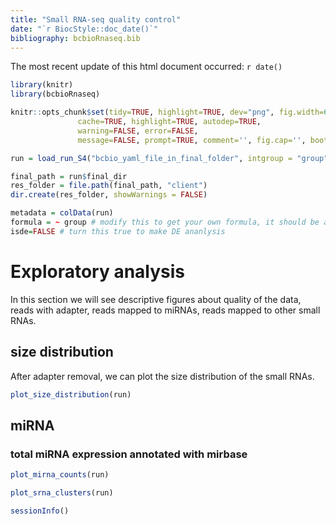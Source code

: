 ```yaml
---
title: "Small RNA-seq quality control"
date: "`r BiocStyle::doc_date()`"
bibliography: bcbioRnaseq.bib
---
```


The most recent update of this html document occurred: `r date()`


```r
library(knitr)
library(bcbioRnaseq)

knitr::opts_chunk$set(tidy=TRUE, highlight=TRUE, dev="png", fig.width=6,fig.heigh=9,
               cache=TRUE, highlight=TRUE, autodep=TRUE, 
               warning=FALSE, error=FALSE,
               message=FALSE, prompt=TRUE, comment='', fig.cap='', bootstrap.show.code=FALSE)
```

```r
run = load_run_S4("bcbio_yaml_file_in_final_folder", intgroup = "group", analysis="srnaseq")

final_path = run$final_dir
res_folder = file.path(final_path, "client")
dir.create(res_folder, showWarnings = FALSE)

metadata = colData(run)
formula = ~ group # modify this to get your own formula, it should be a column in your metadata
isde=FALSE # turn this true to make DE ananlysis
```


# Exploratory analysis

In this section we will see descriptive figures about quality of the data, 
reads with adapter, reads mapped to miRNAs, reads mapped to other small RNAs. 

## size distribution

After adapter removal, we can plot the size distribution of the small RNAs.

```r
plot_size_distribution(run)
```


## miRNA

### total miRNA expression annotated with mirbase

```r
plot_mirna_counts(run)
```

```r
plot_srna_clusters(run)
```

```r
sessionInfo()
```

